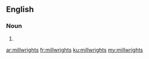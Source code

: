 ==English==

===Noun===
{{head|en}}

# {{plural of|millwright}}

[[ar:millwrights]]
[[fr:millwrights]]
[[ku:millwrights]]
[[my:millwrights]]